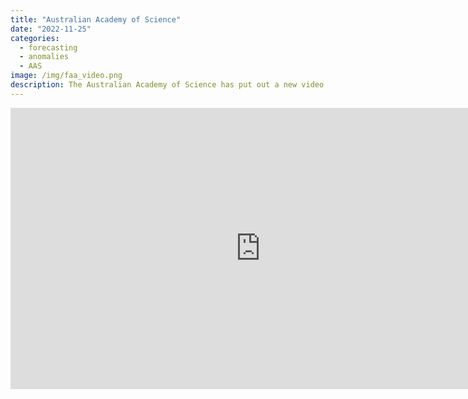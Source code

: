 ```yaml
---
title: "Australian Academy of Science"
date: "2022-11-25"
categories:
  - forecasting
  - anomalies
  - AAS
image: /img/faa_video.png
description: The Australian Academy of Science has put out a new video about my work.
---
```


<iframe title="vimeo-player" src="https://player.vimeo.com/video/767544183?h=e830fd9cf1" width="800" height="450" frameborder="0" allowfullscreen></iframe>
